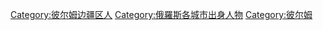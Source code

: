 [[Category:彼尔姆边疆区人|Category:彼尔姆边疆区人]]
[[Category:俄羅斯各城市出身人物|Category:俄羅斯各城市出身人物]]
[[Category:彼尔姆|Category:彼尔姆]]